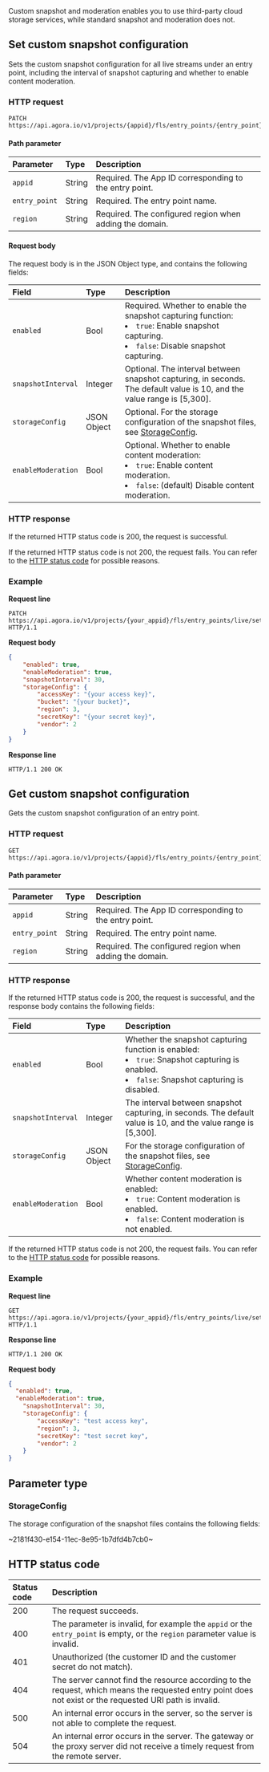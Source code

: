
<div class="alert note">Custom snapshot and moderation enables you to use third-party cloud storage services, while standard snapshot and moderation does not.</div>

## Set custom snapshot configuration

Sets the custom snapshot configuration for all live streams under an entry point, including the interval of snapshot capturing and whether to enable content moderation.

### HTTP request

```http
PATCH https://api.agora.io/v1/projects/{appid}/fls/entry_points/{entry_point}/settings/snapshot/custom/regions/{region}
```

#### Path parameter

| Parameter | Type | Description |
|:------|:------|:------|
| `appid` | String | Required. The App ID corresponding to the entry point. |
| `entry_point` | String | Required. The entry point name. |
| `region` | String | Required. The configured region when adding the domain. |

#### Request body

The request body is in the JSON Object type, and contains the following fields:

| Field | Type | Description |
|:------|:------|:------|
| `enabled` | Bool | Required. Whether to enable the snapshot capturing function:<li>`true`: Enable snapshot capturing.</li><li>`false`: Disable snapshot capturing.</li> |
| `snapshotInterval` | Integer | Optional. The interval between snapshot capturing, in seconds. The default value is 10, and the value range is [5,300]. |
| `storageConfig` | JSON Object | Optional. For the storage configuration of the snapshot files, see [StorageConfig](#storageconfig). |
| `enableModeration` | Bool | Optional. Whether to enable content moderation:<li>`true`: Enable content moderation.</li><li>`false`: (default) Disable content moderation.</li> |

### HTTP response

If the returned HTTP status code is 200, the request is successful.

If the returned HTTP status code is not 200, the request fails. You can refer to the [HTTP status code](#http-code) for possible reasons.

### Example

**Request line**

```http
PATCH https://api.agora.io/v1/projects/{your_appid}/fls/entry_points/live/settings/snapshot/custom/regions/cn HTTP/1.1
```

**Request body**

```json
{
    "enabled": true,
    "enableModeration": true,
    "snapshotInterval": 30,
    "storageConfig": {
        "accessKey": "{your access key}",
        "bucket": "{your bucket}",
        "region": 3,
        "secretKey": "{your secret key}",
        "vendor": 2
    }
}
```

**Response line**

```http
HTTP/1.1 200 OK
```

## Get custom snapshot configuration

Gets the custom snapshot configuration of an entry point.

### HTTP request

```http
GET https://api.agora.io/v1/projects/{appid}/fls/entry_points/{entry_point}/settings/snapshot/custom/regions/{region}
```

#### Path parameter

| Parameter | Type | Description |
|:------|:------|:------|
| `appid` | String | Required. The App ID corresponding to the entry point. |
| `entry_point` | String | Required. The entry point name. |
| `region` | String | Required. The configured region when adding the domain. |

### HTTP response

If the returned HTTP status code is 200, the request is successful, and the response body contains the following fields:

| Field | Type | Description |
|:------|:------|:------|
| `enabled` | Bool | Whether the snapshot capturing function is enabled:<li>`true`: Snapshot capturing is enabled.</li><li>`false`: Snapshot capturing is disabled.</li> |
| `snapshotInterval` | Integer | The interval between snapshot capturing, in seconds. The default value is 10, and the value range is [5,300]. |
| `storageConfig` | JSON Object | For the storage configuration of the snapshot files, see [StorageConfig](#storageconfig). |
| `enableModeration` | Bool | Whether content moderation is enabled:<li>`true`: Content moderation is enabled.</li><li>`false`: Content moderation is not enabled.</li> |

If the returned HTTP status code is not 200, the request fails. You can refer to the [HTTP status code](#http-code) for possible reasons.

### Example

**Request line**

```http
GET https://api.agora.io/v1/projects/{your_appid}/fls/entry_points/live/settings/snapshot/custom/regions/cn HTTP/1.1
```

**Response line**

```http
HTTP/1.1 200 OK
```

**Request body**

```json
{
  "enabled": true,
  "enableModeration": true,
    "snapshotInterval": 30,
    "storageConfig": {
        "accessKey": "test access key",
        "region": 3,
        "secretKey": "test secret key",
        "vendor": 2
    }
}
```

## Parameter type

### StorageConfig

The storage configuration of the snapshot files contains the following fields:

~2181f430-e154-11ec-8e95-1b7dfd4b7cb0~

<a name="http-code"></a>
## HTTP status code

| Status code | Description |
| :----- | :----------------------------------------------------------- |
| 200 | The request succeeds. |
| 400 | The parameter is invalid, for example the `appid` or the `entry_point` is empty, or the `region` parameter value is invalid. |
| 401 | Unauthorized (the customer ID and the customer secret do not match). |
| 404 | The server cannot find the resource according to the request, which means the requested entry point does not exist or the requested URI path is invalid. |
| 500 | An internal error occurs in the server, so the server is not able to complete the request. |
| 504 | An internal error occurs in the server. The gateway or the proxy server did not receive a timely request from the remote server. |